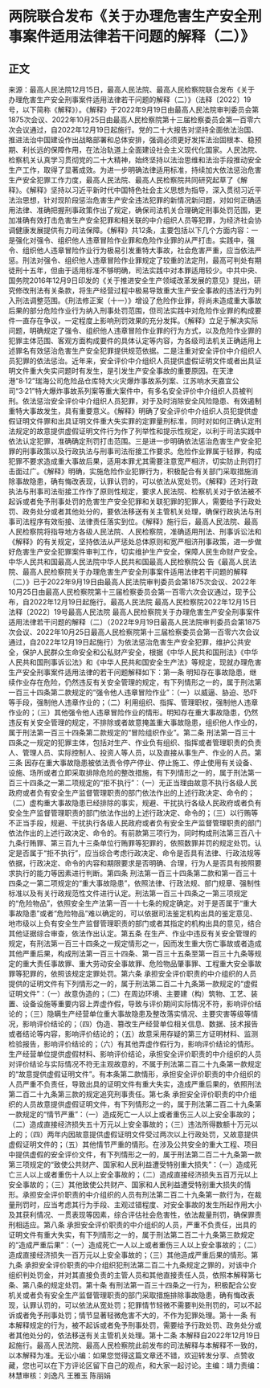 # 两院联合发布《关于办理危害生产安全刑事案件适用法律若干问题的解释（二）》
## 正文
来源：最高人民法院12月15日，最高人民法院、最高人民检察院联合发布《关于办理危害生产安全刑事案件适用法律若干问题的解释（二）》（法释〔2022〕19号，以下简称《解释》）。《解释》于2022年9月19日由最高人民法院审判委员会第1875次会议、2022年10月25日由最高人民检察院第十三届检察委员会第一百零六次会议通过，自2022年12月19日起施行。党的二十大报告对坚持全面依法治国、推进法治中国建设作出战略部署和总体安排，强调必须更好发挥法治固根本、稳预期、利长远的保障作用，在法治轨道上全面建设社会主义现代化国家。人民法院、检察机关认真学习贯彻党的二十大精神，始终坚持以法治思维和法治手段推动安全生产工作，取得了显著成效。为进一步明确法律适用标准，持续加大依法惩治危害生产安全犯罪工作力度，最高人民法院、最高人民检察院共同研究起草了《解释》。《解释》坚持以习近平新时代中国特色社会主义思想为指导，深入贯彻习近平法治思想，针对现阶段惩治危害生产安全违法犯罪的新情况新问题，对如何正确适用法律、准确把握刑事政策作出了规定，确保司法机关合理确定刑事处罚范围，更加准确有效打击危害生产安全犯罪和相关联的中介组织人员等犯罪，为经济社会协调健康发展提供有力司法保障。《解释》共12条，主要包括以下几个方面内容：一是强化对强令、组织他人违章冒险作业罪和危险作业罪的从严打击。实践中，强令、组织他人违章冒险作业行为极易引发重特大事故，社会危害严重，应当依法严惩。刑法对强令、组织他人违章冒险作业罪规定了较重的法定刑，最高可判处有期徒刑十五年，但由于适用标准不够明确，司法实践中对本罪适用较少。中共中央、国务院2016年12月9日印发的《关于推进安全生产领域改革发展的意见》提出，研究修改刑法有关条款，将生产经营过程中极易导致重大生产安全事故的违法行为列入刑法调整范围。《刑法修正案（十一）》增设了危险作业罪，将尚未造成重大事故后果的部分危险作业行为纳入刑事处罚范围，但司法实践中对危险作业罪的构成要件一直存在争议，一定程度上影响刑罚效果的充分发挥。《解释》立足于解决实际问题，明确规定了强令、组织他人违章冒险作业罪的行为方式，以及危险作业罪的犯罪主体范围、客观方面构成要件的具体认定等内容，为各级司法机关正确适用上述罪名有效惩治危害生产安全犯罪提供规范依据。二是注重对安全评价中介组织人员犯罪的依法惩治。近年来，安全评价中介组织人员提供虚假证明文件或者出具证明文件重大失实问题时有发生，是引发生产安全事故的重要原因。在天津港“8·12”瑞海公司危险品仓库特大火灾爆炸事故系列案、江苏响水天嘉宜公司“3·21”特大爆炸事故系列案等重大案件中，有多名安全评价中介组织人员被判刑。依法惩治安全评价中介组织人员犯罪，对于及时消除安全风险隐患、有效遏制重特大事故发生，具有重要意义。《解释》明确了安全评价中介组织人员犯提供虚假证明文件罪和出具证明文件重大失实罪的定罪量刑标准，同时对如何正确认定刑法规定的故意提供虚假证明文件行为作了列举性和提示性规定，以利于司法实践中依法认定犯罪，准确确定刑罚打击范围。三是进一步明确依法惩治危害生产安全犯罪的刑事政策以及行政执法与刑事司法衔接工作要求。危险作业罪属于轻罪，构成犯罪不要求造成重大事故后果，适用本罪尤其需要注意宽严相济，切实防止刑罚打击面过广。《解释》明确，实施危险作业犯罪行为，积极配合有关部门采取措施消除事故隐患，确有悔改表现，认罪认罚的，可以依法从宽处罚。《解释》还对行政执法与刑事司法衔接工作作了原则性规定，要求人民法院、检察机关对于依法被不起诉或者免予刑事处罚的危害生产安全犯罪和关联犯罪的犯罪人，需要给予行政处罚、政务处分或者其他处分的，要依法移送有关主管机关处理，确保行政执法与刑事司法程序有效衔接、法律责任落实到位。《解释》施行后，最高人民法院、最高人民检察院将指导地方各级人民法院、人民检察院，准确适用刑法、刑事诉讼法和《解释》的有关规定，坚持依法从严惩处总体原则和宽严相济刑事政策，进一步做好危害生产安全犯罪案件审判工作，切实维护生产安全，保障人民生命财产安全。中华人民共和国最高人民法院中华人民共和国最高人民检察院公  告《最高人民法院、最高人民检察院关于办理危害生产安全刑事案件适用法律若干问题的解释（二）》已于2022年9月19日由最高人民法院审判委员会第1875次会议、2022年10月25日由最高人民检察院第十三届检察委员会第一百零六次会议通过，现予公布，自2022年12月19日起施行。最高人民法院  最高人民检察院2022年12月15日法释〔2022〕19号最高人民法院 最高人民检察院关于办理危害生产安全刑事案件适用法律若干问题的解释（二）（2022年9月19日最高人民法院审判委员会第1875次会议、2022年10月25日最高人民检察院第十三届检察委员会第一百零六次会议通过，自2022年12月19日起施行）为依法惩治危害生产安全犯罪，维护公共安全，保护人民群众生命安全和公私财产安全，根据《中华人民共和国刑法》《中华人民共和国刑事诉讼法》和《中华人民共和国安全生产法》等规定，现就办理危害生产安全刑事案件适用法律的若干问题解释如下：第一条 明知存在事故隐患，继续作业存在危险，仍然违反有关安全管理的规定，有下列情形之一的，属于刑法第一百三十四条第二款规定的“强令他人违章冒险作业”：（一）以威逼、胁迫、恐吓等手段，强制他人违章作业的；（二）利用组织、指挥、管理职权，强制他人违章作业的；（三）其他强令他人违章冒险作业的情形。明知存在重大事故隐患，仍然违反有关安全管理的规定，不排除或者故意掩盖重大事故隐患，组织他人作业的，属于刑法第一百三十四条第二款规定的“冒险组织作业”。第二条 刑法第一百三十四条之一规定的犯罪主体，包括对生产、作业负有组织、指挥或者管理职责的负责人、管理人员、实际控制人、投资人等人员，以及直接从事生产、作业的人员。第三条 因存在重大事故隐患被依法责令停产停业、停止施工、停止使用有关设备、设施、场所或者立即采取排除危险的整改措施，有下列情形之一的，属于刑法第一百三十四条之一第二项规定的“拒不执行”：（一）无正当理由故意不执行各级人民政府或者负有安全生产监督管理职责的部门依法作出的上述行政决定、命令的；（二）虚构重大事故隐患已经排除的事实，规避、干扰执行各级人民政府或者负有安全生产监督管理职责的部门依法作出的上述行政决定、命令的；（三）以行贿等不正当手段，规避、干扰执行各级人民政府或者负有安全生产监督管理职责的部门依法作出的上述行政决定、命令的。有前款第三项行为，同时构成刑法第三百八十九条行贿罪、第三百九十三条单位行贿罪等犯罪的，依照数罪并罚的规定处罚。认定是否属于“拒不执行”，应当综合考虑行政决定、命令是否具有法律、行政法规等依据，行政决定、命令的内容和期限要求是否明确、合理，行为人是否具有按照要求执行的能力等因素进行判断。第四条 刑法第一百三十四条第二款和第一百三十四条之一第二项规定的“重大事故隐患”，依照法律、行政法规、部门规章、强制性标准以及有关行政规范性文件进行认定。刑法第一百三十四条之一第三项规定的“危险物品”，依照安全生产法第一百一十七条的规定确定。对于是否属于“重大事故隐患”或者“危险物品”难以确定的，可以依据司法鉴定机构出具的鉴定意见、地市级以上负有安全生产监督管理职责的部门或者其指定的机构出具的意见，结合其他证据综合审查，依法作出认定。第五条 在生产、作业中违反有关安全管理的规定，有刑法第一百三十四条之一规定情形之一，因而发生重大伤亡事故或者造成其他严重后果，构成刑法第一百三十四条、第一百三十五条至第一百三十九条等规定的重大责任事故罪、重大劳动安全事故罪、危险物品肇事罪、工程重大安全事故罪等犯罪的，依照该规定定罪处罚。第六条 承担安全评价职责的中介组织的人员提供的证明文件有下列情形之一的，属于刑法第二百二十九条第一款规定的“虚假证明文件”：（一）故意伪造的；（二）在周边环境、主要建（构）筑物、工艺、装置、设备设施等重要内容上弄虚作假，导致与评价期间实际情况不符，影响评价结论的；（三）隐瞒生产经营单位重大事故隐患及整改落实情况、主要灾害等级等情况，影响评价结论的；（四）伪造、篡改生产经营单位相关信息、数据、技术报告或者结论等内容，影响评价结论的；（五）故意采用存疑的第三方证明材料、监测检验报告，影响评价结论的；（六）有其他弄虚作假行为，影响评价结论的情形。生产经营单位提供虚假材料、影响评价结论，承担安全评价职责的中介组织的人员对评价结论与实际情况不符无主观故意的，不属于刑法第二百二十九条第一款规定的“故意提供虚假证明文件”。有本条第二款情形，承担安全评价职责的中介组织的人员严重不负责任，导致出具的证明文件有重大失实，造成严重后果的，依照刑法第二百二十九条第三款的规定追究刑事责任。第七条 承担安全评价职责的中介组织的人员故意提供虚假证明文件，有下列情形之一的，属于刑法第二百二十九条第一款规定的“情节严重”：（一）造成死亡一人以上或者重伤三人以上安全事故的；（二）造成直接经济损失五十万元以上安全事故的；（三）违法所得数额十万元以上的；（四）两年内因故意提供虚假证明文件受过两次以上行政处罚，又故意提供虚假证明文件的；（五）其他情节严重的情形。在涉及公共安全的重大工程、项目中提供虚假的安全评价文件，有下列情形之一的，属于刑法第二百二十九条第一款第三项规定的“致使公共财产、国家和人民利益遭受特别重大损失”：（一）造成死亡三人以上或者重伤十人以上安全事故的；（二）造成直接经济损失五百万元以上安全事故的；（三）其他致使公共财产、国家和人民利益遭受特别重大损失的情形。承担安全评价职责的中介组织的人员有刑法第二百二十九条第一款行为，在裁量刑罚时，应当考虑其行为手段、主观过错程度、对安全事故的发生所起作用大小及其获利情况、一贯表现等因素，综合评估社会危害性，依法裁量刑罚，确保罪责刑相适应。第八条 承担安全评价职责的中介组织的人员，严重不负责任，出具的证明文件有重大失实，有下列情形之一的，属于刑法第二百二十九条第三款规定的“造成严重后果”：（一）造成死亡一人以上或者重伤三人以上安全事故的；（二）造成直接经济损失一百万元以上安全事故的；（三）其他造成严重后果的情形。第九条 承担安全评价职责的中介组织犯刑法第二百二十九条规定之罪的，对该中介组织判处罚金，并对其直接负责的主管人员和其他直接责任人员，依照本解释第七条、第八条的规定处罚。第十条 有刑法第一百三十四条之一行为，积极配合公安机关或者负有安全生产监督管理职责的部门采取措施排除事故隐患，确有悔改表现，认罪认罚的，可以依法从宽处罚；犯罪情节轻微不需要判处刑罚的，可以不起诉或者免予刑事处罚；情节显著轻微危害不大的，不作为犯罪处理。第十一条 有本解释规定的行为，被不起诉或者免予刑事处罚，需要给予行政处罚、政务处分或者其他处分的，依法移送有关主管机关处理。第十二条 本解释自2022年12月19日起施行。最高人民法院、最高人民检察院此前发布的司法解释与本解释不一致的，以本解释为准。无讼小编：如果您觉得这篇文章还不错，欢迎转发分享、点赞收藏，您也可以在下方评论区留下自己的观点，和大家一起讨论。主编：靖力责编：林慧审核：刘逸凡 王雅玉 陈丽娟